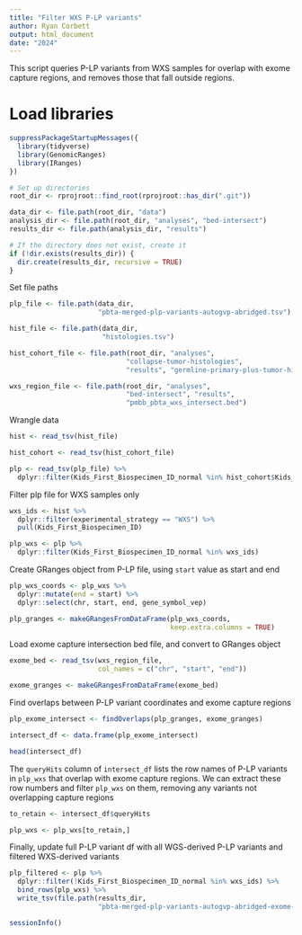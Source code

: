 ```yaml
---
title: "Filter WXS P-LP variants"
author: Ryan Corbett
output: html_document
date: "2024"
---
```


This script queries P-LP variants from WXS samples for overlap with exome capture regions, and removes those that fall outside regions.


# Load libraries
```r
suppressPackageStartupMessages({
  library(tidyverse)
  library(GenomicRanges)
  library(IRanges)
})

# Set up directories
root_dir <- rprojroot::find_root(rprojroot::has_dir(".git"))

data_dir <- file.path(root_dir, "data")
analysis_dir <- file.path(root_dir, "analyses", "bed-intersect")
results_dir <- file.path(analysis_dir, "results")

# If the directory does not exist, create it
if (!dir.exists(results_dir)) {
  dir.create(results_dir, recursive = TRUE)
}

```

Set file paths

```r
plp_file <- file.path(data_dir, 
                      "pbta-merged-plp-variants-autogvp-abridged.tsv")

hist_file <- file.path(data_dir,
                       "histologies.tsv")

hist_cohort_file <- file.path(root_dir, "analyses",
                             "collapse-tumor-histologies",
                             "results", "germline-primary-plus-tumor-histologies-plot-groups-clin-meta.tsv")

wxs_region_file <- file.path(root_dir, "analyses",
                             "bed-intersect", "results",
                             "pmbb_pbta_wxs_intersect.bed")
```

Wrangle data

```r
hist <- read_tsv(hist_file)

hist_cohort <- read_tsv(hist_cohort_file)

plp <- read_tsv(plp_file) %>%
  dplyr::filter(Kids_First_Biospecimen_ID_normal %in% hist_cohort$Kids_First_Biospecimen_ID_normal)
```

Filter plp file for WXS samples only

```r
wxs_ids <- hist %>%
  dplyr::filter(experimental_strategy == "WXS") %>%
  pull(Kids_First_Biospecimen_ID)

plp_wxs <- plp %>%
  dplyr::filter(Kids_First_Biospecimen_ID_normal %in% wxs_ids)
```

Create GRanges object from P-LP file, using `start` value as start and end

```r
plp_wxs_coords <- plp_wxs %>%
  dplyr::mutate(end = start) %>%
  dplyr::select(chr, start, end, gene_symbol_vep)

plp_granges <- makeGRangesFromDataFrame(plp_wxs_coords,
                                        keep.extra.columns = TRUE)
```

Load exome capture intersection bed file, and convert to GRanges object

```r
exome_bed <- read_tsv(wxs_region_file,
                      col_names = c("chr", "start", "end"))

exome_granges <- makeGRangesFromDataFrame(exome_bed)
```

Find overlaps between P-LP variant coordinates and exome capture regions

```r
plp_exome_intersect <- findOverlaps(plp_granges, exome_granges)

intersect_df <- data.frame(plp_exome_intersect)

head(intersect_df)
```

The `queryHits` column of `intersect_df` lists the row names of P-LP variants in `plp_wxs` that overlap with exome capture regions.
We can extract these row numbers and filter `plp_wxs` on them, removing any variants not overlapping capture regions

```r
to_retain <- intersect_df$queryHits

plp_wxs <- plp_wxs[to_retain,]
```

Finally, update full P-LP variant df with all WGS-derived P-LP variants and filtered WXS-derived variants

```r
plp_filtered <- plp %>%
  dplyr::filter(!Kids_First_Biospecimen_ID_normal %in% wxs_ids) %>%
  bind_rows(plp_wxs) %>%
  write_tsv(file.path(results_dir,
                      "pbta-merged-plp-variants-autogvp-abridged-exome-filtered.tsv"))
```


```r
sessionInfo()
```